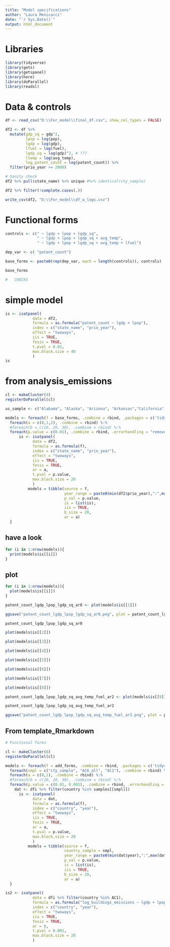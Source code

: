 ```yaml
---
title: "Model specifications"
author: "Laura Menicacci"
date: "`r Sys.Date()`"
output: html_document
---
```

# Libraries

```r
library(tidyverse)
library(gets)
library(getspanel)
library(here)
library(doParallel)
library(readxl)
```

# Data & controls 
```r

df <- read_csv("D:\\For_model\\final_df.csv", show_col_types = FALSE)

df2 <- df %>% 
  mutate(gdp_sq = gdp^2,
         lpop = log(pop),
         lgdp = log(gdp),
         lfuel = log(fuel),
         lgdp_sq = log(gdp)^2, # ???
         ltemp = log(avg_temp),
         log_patent_count = log(patent_count)) %>% 
  filter(prio_year >= 2000)

# Sanity check
df2 %>% pull(state_name) %>% unique #%>% identical(cty_sample)

df2 %>% filter(!complete.cases(.))

write_csv(df2, "D:\\For_model\\df_w_logs.csv")
```

# Functional forms
```r
controls <- c(" ~ lgdp + lpop + lgdp_sq", 
              " ~ lgdp + lpop + lgdp_sq + avg_temp", 
              " ~ lgdp + lpop + lgdp_sq + avg_temp + lfuel") 

dep_var <- c( "patent_count") 

base_forms <- paste0(rep(dep_var, each = length(controls)), controls)

base_forms
```

```r
#   CHECKS 
```


# simple model
```r
is <- isatpanel(
            data = df2,
            formula = as.formula("patent_count ~ lgdp + lpop"),
            index = c("state_name", "prio_year"),
            effect = "twoways",
            iis = TRUE,
            fesis = TRUE,
            t.pval = 0.01,
            max.block.size = 40
            )
is
```


# from analysis_emissions
```r
cl <- makeCluster(4)
registerDoParallel(cl)

us_sample <- c("Alabama", "Alaska", "Arizona", "Arkansas","California","Colorado","Connecticut", "Delaware", "Florida","Georgia","Idaho","Illinois","Indiana","Iowa","Kansas","Kentucky","Louisiana","Maine","Maryland","Massachusetts","Michigan","Minnesota","Mississippi","Missouri","Montana","Nebraska","Nevada","New Hampshire","New Jersey", "New York", "New Mexico", "North Carolina", "North Dakota","Ohio", "Oklahoma", "Oregon", "Pennsylvania", "Rhode Island", "South Carolina","South Dakota", "Tennessee", "Texas", "Utah", "Vermont", "Virginia", "Washington","West Virginia","Wisconsin","Wyoming", "District of Columbia", "Hawaii")

```

```r

models <- foreach(f = base_forms, .combine = rbind, .packages = c('tidyverse', 'getspanel')) %:%
  foreach(a = c(0,1,2), .combine = rbind) %:%
  #foreach(b = c(10, 20, 30), .combine = rbind) %:%
  foreach(p.value = c(0.01), .combine = rbind, .errorhandling = "remove") %dopar% {
      is <- isatpanel(
            data = df2,
            formula = as.formula(f),
            index = c("state_name", "prio_year"),
            effect = "twoways",
            iis = TRUE,
            fesis = TRUE,
            ar = a,
            t.pval = p.value,
            max.block.size = 20
            )
          models = tibble(source = f, 
                          year_range = paste0(min(df2$prio_year),":",max(df2$prio_year)), 
                          p_val = p.value, 
                          is = list(is),
                          iis = TRUE,
                          b_size = 20,
                          ar = a)
  }
```


## have a look
```r
for (i in 1:nrow(models)){
  print(models$is[[i]])
}

```


## plot
```r

for (i in 1:nrow(models)){
  plot(models$is[[i]])
}

patent_count_lgdp_lpop_lgdp_sq_ar0 <- plot(models$is[[1]])

ggsave("patent_count_lgdp_lpop_lgdp_sq_ar0.png", plot = patent_count_lgdp_lpop_lgdp_sq_ar0, device = "png", width = 10, height = 10)

patent_count_lgdp_lpop_lgdp_sq_ar0

plot(models$is[[2]])

plot(models$is[[3]])

plot(models$is[[4]])

plot(models$is[[5]])

plot(models$is[[6]])

plot(models$is[[7]])

plot(models$is[[8]])

patent_count_lgdp_lpop_lgdp_sq_avg_temp_fuel_ar2 <- plot(models$is[[9]])

patent_count_lgdp_lpop_lgdp_sq_avg_temp_fuel_ar2

ggsave("patent_count_lgdp_lpop_lgdp_sq_avg_temp_fuel_ar2.png", plot = patent_count_lgdp_lpop_lgdp_sq_avg_temp_fuel_ar2, device = "png", width = 10, height = 10)

```




## From template_Rmarkdown
```r

# Functional forms

cl <- makeCluster(6)
registerDoParallel(cl)

models <- foreach(f = add_forms, .combine = rbind, .packages = c('tidyverse', 'getspanel')) %:%
  foreach(smpl = c("cty_sample", "AC6_all", "AC1"), .combine = rbind) %:%
  foreach(a = c(0,1), .combine = rbind) %:%
  #foreach(b = c(10, 20, 30), .combine = rbind) %:%
  foreach(p.value = c(0.01, 0.001), .combine = rbind, .errorhandling = "remove") %dopar% {
    dat <- dfi %>% filter(country %in% samples[[smpl]])
      is <- isatpanel(
            data = dat,
            formula = as.formula(f),
            index = c("country", "year"),
            effect = "twoways",
            iis = TRUE,
            fesis = TRUE,
            ar = a,
            t.pval = p.value,
            max.block.size = 20
            )
          models = tibble(source = f, 
                          country_sample = smpl, 
                          year_range = paste0(min(dat$year),":",max(dat$year)), 
                          p_val = p.value, 
                          is = list(is),
                          iis = TRUE,
                          b_size = 20,
                          ar = a)
  }

is2 <- isatpanel(
            data = dfi %>% filter(country %in% AC1),
            formula = as.formula("log_buildings_emissions ~ lgdp + lpop + lgdp_sq + lhdd + lcdd"),
            index = c("country", "year"),
            effect = "twoways",
            iis = TRUE,
            fesis = TRUE,
            ar = 0,
            t.pval = 0.001,
            max.block.size = 20
            )


```

